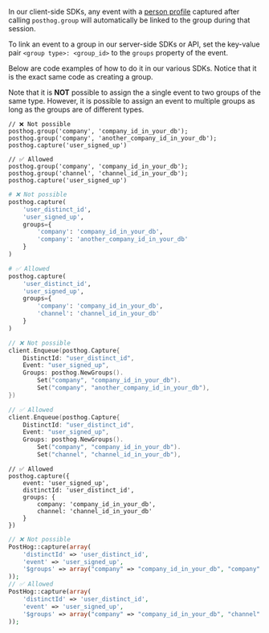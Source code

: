 In our client-side SDKs, any event with a [person profile](/docs/data/person) captured after calling `posthog.group` will automatically be linked to the group during that session.

To link an event to a group in our server-side SDKs or API, set the key-value pair `<group type>: <group_id>` to the `groups` property of the event.

Below are code examples of how to do it in our various SDKs. Notice that it is the exact same code as creating a group.


<JSGroupEventCodeSnippet />

Note that it is **NOT** possible to assign the a single event to two groups of the same type. However, it is possible to assign an event to multiple groups as long as the groups are of different types.

<MultiLanguage>

```js-web
// ❌ Not possible
posthog.group('company', 'company_id_in_your_db');
posthog.group('company', 'another_company_id_in_your_db');
posthog.capture('user_signed_up')

// ✅ Allowed
posthog.group('company', 'company_id_in_your_db');
posthog.group('channel', 'channel_id_in_your_db');
posthog.capture('user_signed_up')

```

```python
# ❌ Not possible
posthog.capture(
    'user_distinct_id',
    'user_signed_up',
    groups={
        'company': 'company_id_in_your_db',
        'company': 'another_company_id_in_your_db'
    }
)

# ✅ Allowed
posthog.capture(
    'user_distinct_id',
    'user_signed_up',
    groups={
        'company': 'company_id_in_your_db',
        'channel': 'channel_id_in_your_db'
    }
)
```

```go
// ❌ Not possible
client.Enqueue(posthog.Capture{
    DistinctId: "user_distinct_id",
    Event: "user_signed_up",
    Groups: posthog.NewGroups().
        Set("company", "company_id_in_your_db").
        Set("company", "another_company_id_in_your_db"),
})

// ✅ Allowed
client.Enqueue(posthog.Capture{
    DistinctId: "user_distinct_id",
    Event: "user_signed_up",
    Groups: posthog.NewGroups().
        Set("company", "company_id_in_your_db").
        Set("channel", "channel_id_in_your_db"),
```

```node
// ✅ Allowed
posthog.capture({
    event: 'user_signed_up',
    distinctId: 'user_distinct_id',
    groups: { 
        company: 'company_id_in_your_db',
        channel: 'channel_id_in_your_db'
    }
})
```

```php
// ❌ Not possible
PostHog::capture(array(
    'distinctId' => 'user_distinct_id',
    'event' => 'user_signed_up',
    '$groups' => array("company" => "company_id_in_your_db", "company" => "another_company_id_in_your_db")
));
// ✅ Allowed
PostHog::capture(array(
    'distinctId' => 'user_distinct_id',
    'event' => 'user_signed_up',
    '$groups' => array("company" => "company_id_in_your_db", "channel" => "channel_id_in_your_db")
));
```
</MultiLanguage>

